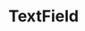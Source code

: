 # TextField


<Canvas>
	<div className="flex flex-col gap-4">
		<TextField label="This is a text field" />
		<TextField label="This is is required" isRequired />
		<TextField label="This is has a placeholder" placeholder="I am a placeholder" />
		<TextField label="This is a text field" description="With a helper/description because forms are confusing." />
		<TextField
			leadingIcon={LinkIcon}
			label="This is a text field"
			errorMessage="This field has an error that needs fixing."
			trailingIcon={CheckIcon}
		/>
	</div>
</Canvas>
